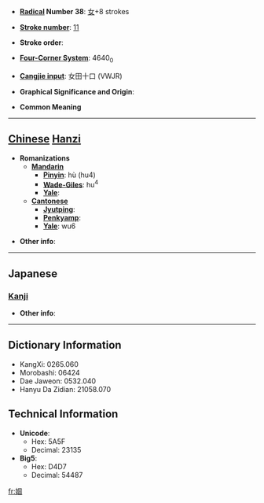 * '''[[Wiktionary:Chinese radical index| Radical]] Number 38''': [[Wiktionary:Chinese radical index 女|女]]+8 strokes

* '''[[Wiktionary:Chinese total strokes index|Stroke number]]''': [[Wiktionary:Chinese total strokes index 11|11]]

* '''Stroke order''': 

* '''[[Wiktionary:Chinese four corner index|Four-Corner System]]''': 4640<sub>0</sub>

* '''[[Wiktionary:Chinese Cangjie index|Cangjie input]]''': 女田十口 (VWJR)

* '''Graphical Significance and Origin''': 

* '''Common Meaning'''

----

== [[Chinese]] [[Hanzi]] ==

* '''Romanizations'''
** '''[[Mandarin]]'''
*** '''[[Pinyin]]''': hù (hu4)
*** '''[[Wade-Giles]]''': hu<sup>4</sup>
*** '''[[Yale]]''': 
** '''[[Cantonese]]'''
*** '''[[Jyutping]]''':
*** '''[[Penkyamp]]''': 
*** '''[[Yale]]''': wu6

* '''Other info''': 

----

==Japanese==
===[[Kanji]]===
{{kanji|on readings=[[こ]] (ko), [[ご]] (go)|kun readings=[[こいしたう]] (koishitau), [[おしむ]] (oshimu), [[よい]] (yoi)}}

* '''Other info''':  

----

== Dictionary Information ==

* KangXi: 0265.060
* Morobashi: 06424
* Dae Jaweon: 0532.040
* Hanyu Da Zidian: 21058.070

== Technical Information ==

* '''Unicode''':
** Hex: 5A5F
** Decimal: 23135
* '''Big5''':
** Hex: D4D7
** Decimal: 54487

[[fr:婟]]